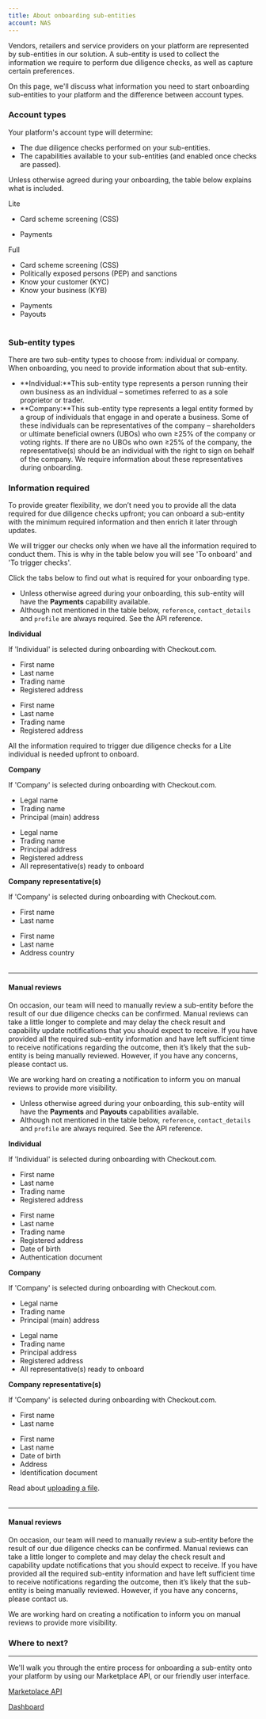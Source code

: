```yaml
---
title: About onboarding sub-entities
account: NAS
---
```


Vendors, retailers and service providers on your platform are represented by sub-entities in our solution. A sub-entity is used to collect the information we require to perform due diligence checks, as well as capture certain preferences.

On this page, we'll discuss what information you need to start onboarding sub-entities to your platform and the difference between account types.

### Account types

Your platform's account type will determine:

- The due diligence checks performed on your sub-entities.
- The capabilities available to your sub-entities (and enabled once checks are passed).

Unless otherwise agreed during your onboarding, the table below explains what is included.

<Table>
<TableHead headers={['Account type', 'Due diligence checks', 'Capabilities enabled if passed']} />
<TableBody>
<TableRow>
<TableCell>

Lite

</TableCell>
<TableCell>

- Card scheme screening (CSS)

</TableCell>
<TableCell>

- Payments

</TableCell>
</TableRow>
<TableRow>
<TableCell>

Full

</TableCell>
<TableCell>

- Card scheme screening (CSS)
- Politically exposed persons (PEP) and sanctions
- Know your customer (KYC)
- Know your business (KYB)

</TableCell>
<TableCell>

- Payments
- Payouts

</TableCell>
</TableRow>
</TableBody>
</Table>

### Sub-entity types

There are two sub-entity types to choose from: individual or company. When onboarding, you need to provide information about that sub-entity. 

- **Individual:**This sub-entity type represents a person running their own business as an individual – sometimes referred to as a sole proprietor or trader. 
- **Company:**This sub-entity type represents a legal entity formed by a group of individuals that engage in and operate a business. Some of these individuals can be representatives of the company – shareholders or ultimate beneficial owners (UBOs) who own ≥25% of the company or voting rights. If there are no UBOs who own ≥25% of the company, the representative(s) should be an individual with the right to sign on behalf of the company. We require information about these representatives during onboarding.

### Information required

To provide greater flexibility, we don’t need you to provide all the data required for due diligence checks upfront; you can onboard a sub-entity with the minimum required information and then enrich it later through updates.

We will trigger our checks only when we have all the information required to conduct them. This is why in the table below you will see 'To onboard' and 'To trigger checks'.
<InfoBox>

Click the tabs below to find out what is required for your onboarding type.

</InfoBox>

<tabs>
<tab title="Lite" active>
<Box horizontal='sm'>
<TipBox variant="info">

- Unless otherwise agreed during your onboarding, this sub-entity will have the **Payments** capability available.
- Although not mentioned in the table below, `reference`, `contact_details` and `profile` are always required. See the <ExternalLink href="https://api-reference.checkout.com/preview/crusoe/#tag/Marketplace) for more information." target="_blank">API reference</ExternalLink>.

</TipBox>
<Table>
<TableHead headers={['Information', 'To onboard', 'Ready for checks to be triggered']} />
<TableBody>
<TableRow>
<TableCell withBackground>

**Individual**

<InfoBox>

If 'Individual' is selected during onboarding with Checkout.com.
</InfoBox>
</TableCell>
<TableCell>

- First name
- Last name
- Trading name
- Registered address

</TableCell>
<TableCell>

- First name
- Last name
- Trading name
- Registered address

<TipBox variant="note">

All the information required to trigger due diligence checks for a Lite individual is needed upfront to onboard.

</TipBox>
</TableCell>
</TableRow>
<TableRow>
<TableCell withBackground>

**Company**

<InfoBox>

If 'Company' is selected during onboarding with Checkout.com.

</InfoBox>
</TableCell>
<TableCell>

- Legal name
- Trading name
- Principal (main) address

</TableCell>
<TableCell>

- Legal name
- Trading name
- Principal address
- Registered address
- All representative(s) ready to onboard

</TableCell>
</TableRow>
<TableRow>
<TableCell withBackground>

**Company representative(s)**

<InfoBox>

If 'Company' is selected during onboarding with Checkout.com.

</InfoBox>

</TableCell>
<TableCell>

- First name
- Last name

</TableCell>
<TableCell>

- First name
- Last name
- Address country

</TableCell>
</TableRow>
</TableBody>
</Table>

---

#### Manual reviews

On occasion, our team will need to manually review a sub-entity before the result of our due diligence checks can be confirmed. Manual reviews can take a little longer to complete and may delay the check result and capability update notifications that you should expect to receive. If you have provided all the required sub-entity information and have left sufficient time to receive notifications regarding the outcome, then it’s likely that the sub-entity is being manually reviewed. However, if you have any concerns, please contact us.

We are working hard on creating a notification to inform you on manual reviews to provide more visibility.
</Box>
</tab>
<tab title="Full">
<Box horizontal='sm'>
<TipBox variant="info">

- Unless otherwise agreed during your onboarding, this sub-entity will have the **Payments** and **Payouts** capabilities available.
- Although not mentioned in the table below, `reference`, `contact_details` and `profile` are always required. See the <ExternalLink href="https://api-reference.checkout.com/preview/crusoe/#tag/Marketplace) for more information." target="_blank">API reference</ExternalLink>.

</TipBox>
<Table>
<TableHead headers={['Information', 'To onboard', 'Ready for checks to be triggered']} />
<TableBody> 
<TableRow>
<TableCell>

**Individual**

<InfoBox>

If 'Individual' is selected during onboarding with Checkout.com.

</InfoBox>
</TableCell>
<TableCell>

- First name
- Last name
- Trading name
- Registered address

</TableCell>
<TableCell>

- First name
- Last name
- Trading name
- Registered address
- Date of birth
- Authentication document

</TableCell>
</TableRow>
<TableRow>
<TableCell>

**Company**

<InfoBox>

If 'Company' is selected during onboarding with Checkout.com.

</InfoBox>

</TableCell>
<TableCell>

- Legal name
- Trading name
- Principal (main) address

</TableCell>
<TableCell>

- Legal name
- Trading name
- Principal address
- Registered address
- All representative(s) ready to onboard

</TableCell>
</TableRow>
<TableRow>
<TableCell>

**Company representative(s)**

<InfoBox>

If 'Company' is selected during onboarding with Checkout.com.

</InfoBox>

</TableCell>
<TableCell>

- First name
- Last name

</TableCell>
<TableCell>

- First name
- Last name
- Date of birth
- Address
- Identification document

<InfoBox>

Read about [uploading a file](/marketplaces/about-onboarding/upload-a-file).

</InfoBox>

</TableCell>
</TableRow>
</TableBody>
</Table>

---

#### Manual reviews

On occasion, our team will need to manually review a sub-entity before the result of our due diligence checks can be confirmed. Manual reviews can take a little longer to complete and may delay the check result and capability update notifications that you should expect to receive. If you have provided all the required sub-entity information and have left sufficient time to receive notifications regarding the outcome, then it’s likely that the sub-entity is being manually reviewed. However, if you have any concerns, please contact us.

We are working hard on creating a notification to inform you on manual reviews to provide more visibility.
</Box>
</tab>
</tabs>

### Where to next?

---

<ContentPanel title="Onboard a sub-entity" imgSrc="/NAS/Marketplaces/onboard-sub-entities.svg" withBorder={false}>

We'll walk you through the entire process for onboarding a sub-entity onto your platform by using our Marketplace API, or our friendly user interface.

[Marketplace API](/marketplaces/onboarding/api)

[Dashboard](/marketplaces/onboarding/dashboard)

</ContentPanel>
